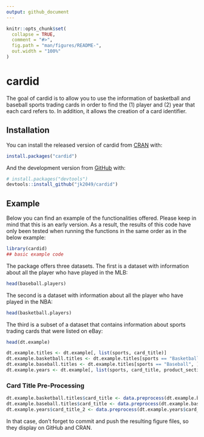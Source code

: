 ```yaml
---
output: github_document
---
```


<!-- README.md is generated from README.Rmd. Please edit that file -->

```r
knitr::opts_chunk$set(
  collapse = TRUE,
  comment = "#>",
  fig.path = "man/figures/README-",
  out.width = "100%"
)
```

# cardid

<!-- badges: start -->
<!-- badges: end -->

The goal of cardid is to allow you to use the information of basketball and 
    baseball sports trading cards in order to find the (1) player and (2) year
    that each card refers to. In addition, it allows the creation of a card 
    identifier.

## Installation

You can install the released version of cardid from [CRAN](https://CRAN.R-project.org) with:

``` r
install.packages("cardid")
```

And the development version from [GitHub](https://github.com/) with:

``` r
# install.packages("devtools")
devtools::install_github("jk2049/cardid")
```
## Example

Below you can find an example of the functionalities offered. Please keep in 
mind that this is an early version. As a result, the results of this code have 
only been tested when running the functions in the same order as in the below 
example:

```r
library(cardid)
## basic example code
```

The package offers three datasets. The first is a dataset with information
about all the player who have played in the MLB:

```r
head(baseball.players)
```

The second is a dataset with information about all the player who have 
played in the NBA:
```r
head(basketball.players)
```

The third is a subset of a dataset that contains information about sports 
trading cards that were listed on eBay:
```r
head(dt.example)

dt.example.titles <- dt.example[, list(sports, card_title)]
dt.example.basketball.titles <- dt.example.titles[sports == "Basketball", ]
dt.example.baseball.titles <- dt.example.titles[sports == "Baseball", ]
dt.example.years <- dt.example[, list(sports, card_title, product_section_year)]
```

### Card Title Pre-Processing
```r

dt.example.basketball.titles$card_title <- data.preprocess(dt.example.basketball.titles$card_title)
dt.example.baseball.titles$card_title <- data.preprocess(dt.example.baseball.titles$card_title)
dt.example.years$card_title_2 <- data.preprocess(dt.example.years$card_title)

```

In that case, don't forget to commit and push the resulting figure files, so they display on GitHub and CRAN.
